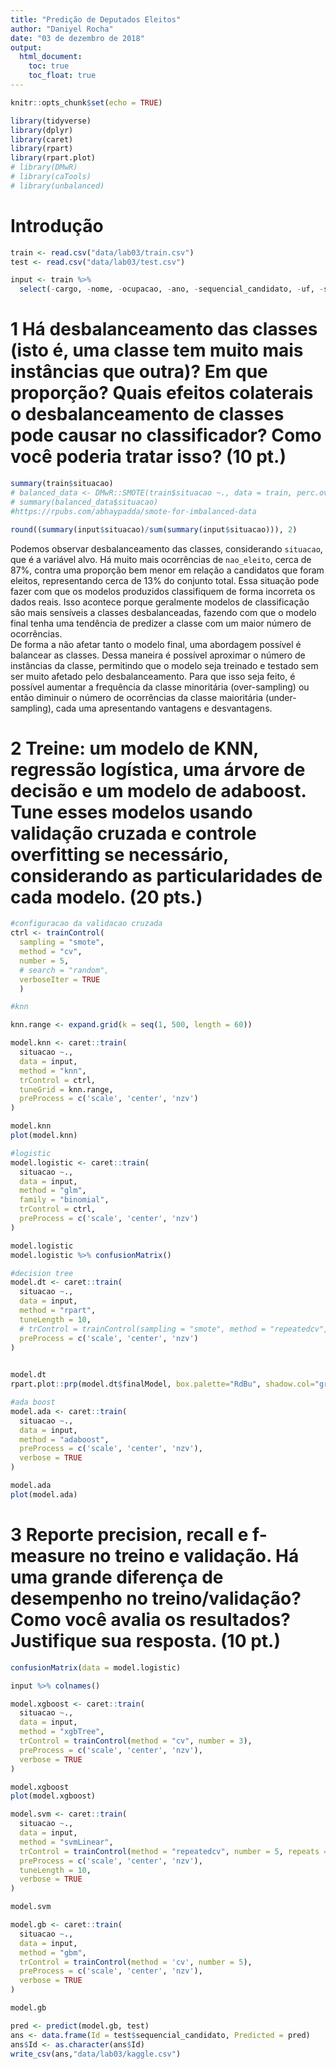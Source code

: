 ```yaml
---
title: "Predição de Deputados Eleitos"
author: "Daniyel Rocha"
date: "03 de dezembro de 2018"
output: 
  html_document:
    toc: true
    toc_float: true
---
```


```r
knitr::opts_chunk$set(echo = TRUE)
```

```r
library(tidyverse)
library(dplyr)
library(caret)
library(rpart)
library(rpart.plot)
# library(DMwR)
# library(caTools)
# library(unbalanced)
```

# Introdução

```r
train <- read.csv("data/lab03/train.csv")
test <- read.csv("data/lab03/test.csv")

input <- train %>% 
  select(-cargo, -nome, -ocupacao, -ano, -sequencial_candidato, -uf, -sexo, -estado_civil, -grau, -partido)

```

# 1 Há desbalanceamento das classes (isto é, uma classe tem muito mais instâncias que outra)? Em que proporção? Quais efeitos colaterais o desbalanceamento de classes pode causar no classificador? Como você poderia tratar isso? (10 pt.)
```r
summary(train$situacao)
# balanced_data <- DMwR::SMOTE(train$situacao ~., data = train, perc.over = 600, perc.under = 100)
# summary(balanced_data$situacao)
#https://rpubs.com/abhaypadda/smote-for-imbalanced-data

round((summary(input$situacao)/sum(summary(input$situacao))), 2)

```
Podemos observar desbalanceamento das classes, considerando `situacao`, que é a variável alvo. Há muito mais ocorrências de `nao_eleito`, cerca de 87%, contra uma proporção bem menor em relação a candidatos que foram eleitos, representando cerca de 13% do conjunto total. Essa situação pode fazer com que os modelos produzidos classifiquem de forma incorreta os dados reais. Isso acontece porque geralmente modelos de classificação são mais sensíveis a classes desbalanceadas, fazendo com que o modelo final tenha uma tendência de predizer a classe com um maior número de ocorrências.  
De forma a não afetar tanto o modelo final, uma abordagem possível é balancear as classes. Dessa maneira é possível aproximar o número de instâncias da classe, permitindo que o modelo seja treinado e testado sem ser muito afetado pelo desbalanceamento. Para que isso seja feito, é possível aumentar a frequência da classe minoritária (over-sampling) ou então diminuir o número de ocorrências da classe maioritária (under-sampling), cada uma apresentando vantagens e desvantagens.

# 2 Treine: um modelo de KNN, regressão logística, uma árvore de decisão e um modelo de adaboost. Tune esses modelos usando validação cruzada e controle overfitting se necessário, considerando as particularidades de cada modelo.  (20 pts.)

```r
#configuracao da validacao cruzada
ctrl <- trainControl(
  sampling = "smote",
  method = "cv",
  number = 5,
  # search = "random",
  verboseIter = TRUE
  )
```

```r
#knn

knn.range <- expand.grid(k = seq(1, 500, length = 60))

model.knn <- caret::train(
  situacao ~.,
  data = input,
  method = "knn",
  trControl = ctrl,
  tuneGrid = knn.range,
  preProcess = c('scale', 'center', 'nzv')
)

model.knn
plot(model.knn)
```


```r
#logistic
model.logistic <- caret::train(
  situacao ~.,
  data = input,
  method = "glm",
  family = "binomial",
  trControl = ctrl,
  preProcess = c('scale', 'center', 'nzv')
)

model.logistic
model.logistic %>% confusionMatrix()

```


```r
#decision tree
model.dt <- caret::train(
  situacao ~.,
  data = input,
  method = "rpart",
  tuneLength = 10,
  # trControl = trainControl(sampling = "smote", method = "repeatedcv", number = 5, repeats = 5, verboseIter = TRUE),
  preProcess = c('scale', 'center', 'nzv')
)

	
model.dt
rpart.plot::prp(model.dt$finalModel, box.palette="RdBu", shadow.col="gray", nn=TRUE, extra = 1, type = 1, digits = -3)

```

```r
#ada boost
model.ada <- caret::train(
  situacao ~.,
  data = input,
  method = "adaboost",
  preProcess = c('scale', 'center', 'nzv'),
  verbose = TRUE
)

model.ada
plot(model.ada)

```


# 3 Reporte precision, recall e f-measure no treino e validação. Há uma grande diferença de desempenho no treino/validação? Como você avalia os resultados? Justifique sua resposta. (10 pt.)

```r
confusionMatrix(data = model.logistic)

input %>% colnames()

```

```r
model.xgboost <- caret::train(
  situacao ~.,
  data = input,
  method = "xgbTree",
  trControl = trainControl(method = "cv", number = 3),
  preProcess = c('scale', 'center', 'nzv'),
  verbose = TRUE
)

model.xgboost
plot(model.xgboost)
```


```r
model.svm <- caret::train(
  situacao ~.,
  data = input,
  method = "svmLinear",
  trControl = trainControl(method = "repeatedcv", number = 5, repeats = 3),
  preProcess = c('scale', 'center', 'nzv'),
  tuneLength = 10,
  verbose = TRUE
)

model.svm
```

```r
model.gb <- caret::train(
  situacao ~.,
  data = input,
  method = "gbm",
  trControl = trainControl(method = 'cv', number = 5),
  preProcess = c('scale', 'center', 'nzv'),
  verbose = TRUE
)

model.gb
```



```r
pred <- predict(model.gb, test)
ans <- data.frame(Id = test$sequencial_candidato, Predicted = pred)
ans$Id <- as.character(ans$Id)
write_csv(ans,"data/lab03/kaggle.csv")
```


